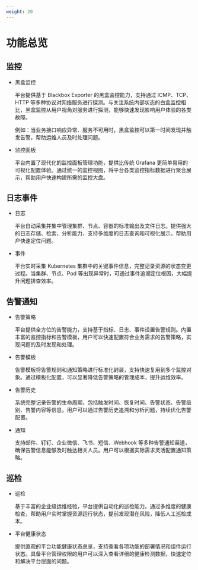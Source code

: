 ```yaml
---
weight: 20
---
```


# 功能总览

## 监控

- 黑盒监控

  平台提供基于 Blackbox Exporter 的黑盒监控能力，支持通过 ICMP、TCP、HTTP 等多种协议对网络服务进行探测。与关注系统内部状态的白盒监控相比，黑盒监控从用户视角对服务进行探测，能够快速发现影响用户体验的各类故障。

  例如：当业务接口响应异常、服务不可用时，黑盒监控可以第一时间发现并触发告警，帮助运维人员及时处理问题。

- 监控面板

  平台内置了现代化的监控面板管理功能，提供比传统 Grafana 更简单易用的可视化配置体验。通过统一的监控视图，将平台各类监控指标数据进行聚合展示，帮助用户快速构建所需的监控大盘。

## 日志事件

- 日志

  平台自动采集并集中管理集群、节点、容器的标准输出及文件日志。提供强大的日志存储、检索、分析能力，支持多维度的日志查询和可视化展示，帮助用户快速定位问题。

- 事件

  平台实时采集 Kubernetes 集群中的关键事件信息，完整记录资源的状态变更过程。当集群、节点、Pod 等出现异常时，可通过事件追溯定位根因，大幅提升问题排查效率。

## 告警通知

- 告警策略

  平台提供全方位的告警能力，支持基于指标、日志、事件设置告警规则。内置丰富的监控指标和告警模板，用户可以快速配置符合业务需求的告警策略，实现问题的及时发现和处理。

- 告警模板 

  告警模板将告警规则和通知策略进行标准化封装，支持快速复用到多个监控对象。通过模板化配置，可以显著降低告警策略的管理成本，提升运维效率。

- 告警历史

  系统完整记录告警的生命周期，包括触发时间、恢复时间、告警状态、告警级别、告警内容等信息。用户可以通过告警历史追溯和分析问题，持续优化告警配置。

- 通知

  支持邮件、钉钉、企业微信、飞书、短信、Webhook 等多种告警通知渠道，确保告警信息能够及时触达相关人员。用户可以根据实际需求灵活配置通知策略。

## 巡检

- 巡检

  基于丰富的企业级运维经验，平台提供自动化的巡检能力。通过多维度的健康检查，帮助用户实时掌握资源运行状态，提前发现潜在风险，降低人工巡检成本。

- 平台健康状态

  提供直观的平台功能健康状态总览，支持查看各项功能的部署情况和组件运行状态。具备平台管理权限的用户可以深入查看详细的健康检测数据，快速定位和解决平台层面的问题。